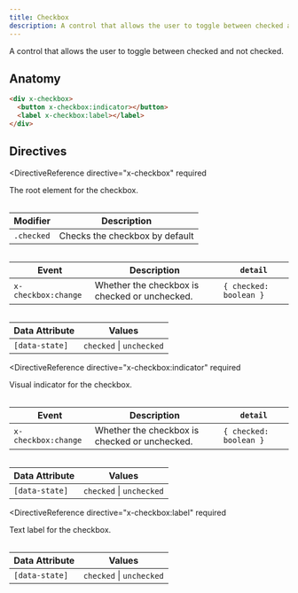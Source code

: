 ```yaml
---
title: Checkbox
description: A control that allows the user to toggle between checked and not checked.
---
```



<Toolbelt />

<Lede>
  A control that allows the user to toggle between checked and not checked.
</Lede>

<CheckboxDemo />

## Anatomy

```html
<div x-checkbox>
  <button x-checkbox:indicator></button>
  <label x-checkbox:label></label>
</div>
```

## Directives

<DirectiveReference
  directive="x-checkbox"
  required
>
  The root element for the checkbox.

  <Table>

| Modifier   | Description                    |
| ---------- | ------------------------------ |
| `.checked` | Checks the checkbox by default |

  </Table>

  <Table>

| Event               | Description                                   | `detail`               |
| ------------------- | --------------------------------------------- | ---------------------- |
| `x-checkbox:change` | Whether the checkbox is checked or unchecked. | `{ checked: boolean }` |

  </Table>

  <Table>

| Data Attribute | Values                   |
| -------------- | ------------------------ |
| `[data-state]` | `checked` \| `unchecked` |

  </Table>
</DirectiveReference>

<DirectiveReference
  directive="x-checkbox:indicator"
  required
>
  Visual indicator for the checkbox.

  <Table>

| Event               | Description                                   | `detail`               |
| ------------------- | --------------------------------------------- | ---------------------- |
| `x-checkbox:change` | Whether the checkbox is checked or unchecked. | `{ checked: boolean }` |

  </Table>

  <Table>

| Data Attribute | Values                   |
| -------------- | ------------------------ |
| `[data-state]` | `checked` \| `unchecked` |

  </Table>
</DirectiveReference>

<DirectiveReference
  directive="x-checkbox:label"
  required
>
  Text label for the checkbox.

  <Table>

| Data Attribute | Values                   |
| -------------- | ------------------------ |
| `[data-state]` | `checked` \| `unchecked` |

  </Table>
</DirectiveReference>
